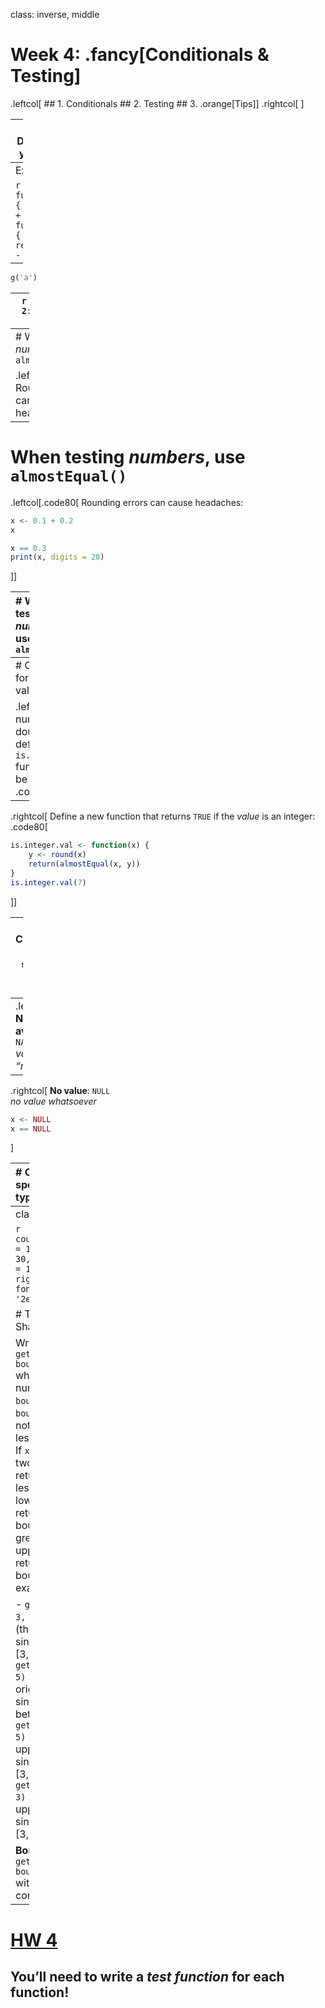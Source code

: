 
class: inverse, middle

# Week 4: .fancy[Conditionals & Testing]

.leftcol[
## 1. Conditionals
## 2. Testing
## 3. .orange[Tips]
]
.rightcol[
<center>
<img src="images/test_cases_fry.png">
</center>
]

---
# Debugging your code

Use `traceback()` to find the steps that led to an error (the "call stack")

--
Example:

```r
f <- function(x) {
    return(x + 1)
}
g <- function(x) {
    return(f(x) - 1)
}
```
--
```r
g('a')
```
--
```r
traceback()
```
```
2: f(x) at #2
1: g("a")
```

---
# When testing _numbers_, use `almostEqual()`

.leftcol[.code80[
Rounding errors can cause headaches:
```r
x <- 0.1 + 0.2
x
```
```r
x == 0.3
```
]]

---
# When testing _numbers_, use `almostEqual()`

.leftcol[.code80[
Rounding errors can cause headaches:
```r
x <- 0.1 + 0.2
x
```
```r
x == 0.3
print(x, digits = 20)
```
]]

---
# When testing _numbers_, use `almostEqual()`

.leftcol[.code80[
Rounding errors can cause headaches:
```r
x <- 0.1 + 0.2
x
x == 0.3
print(x, digits = 20)
```
]]
.rightcol[.code80[
Define a function that checks if two values are _almost_ the same:
```r
almostEqual <- function(n1, n2, threshold = 0.00001) {
    return(abs(n1 - n2) <= threshold)
}
```
```r
x <- 0.1 + 0.2
almostEqual(x, 0.3)
```
]]

---
# Checking for integer values

.leftcol[
Since numbers are doubles by default, the `is.integer(x)` function can be confusing:
.code80[
```r
is.integer(7)
```
]]
--
.rightcol[
Define a new function that returns `TRUE` if the _value_ is an integer:
.code80[
```r
is.integer.val <- function(x) {
    y <- round(x)
    return(almostEqual(x, y))
}
is.integer.val(7)
```
]]

---
# Checking for special data types

--
.leftcol[
**Not available**: `NA`<br>_value is "missing"_
```r
x <- NA
x == NA
```
]
--
.rightcol[
**No value**: `NULL`<br>_no value whatsoever_
```r
x <- NULL
x == NULL
```
]

---
# Checking for special data types

.leftcol[
**Not available**: `NA`<br>_value is "missing"_
```r
x <- NA
x == NA
```
Have to use special function:
```r
is.na(x)
```
]
.rightcol[
**No value**: `NULL`<br>_no value whatsoever_
```r
x <- NULL
x == NULL
```
Have to use special function:
```r
is.null(x)
```
]

---
class: inverse

```r
countdown(minutes = 15,
          warn_when = 30,
          update_every = 1,
          top = 0,
          right = 0,
          font_size = '2em')
```

# Think-Pair-Share

Write the function `getInRange(x, bound1, bound2)` which takes 3 numeric values: `x`, `bound1`, and `bound2` (`bound1` is not necessarily less than `bound2`). If `x` is between the two bounds, just return `x`, but if `x` is less than the lower bound, return the lower bound, or if `x` is greater than the upper bound, return the upper bound. For example:

- `getInRange(1, 3, 5)` returns `3` (the lower bound, since 1 is below [3,5])
- `getInRange(4, 3, 5)` returns `4` (the original value, since 4 is between [3,5])
- `getInRange(6, 3, 5)` returns `5` (the upper bound, since 6 is above [3,5])
- `getInRange(6, 5, 3)` returns `5` (the upper bound, since 6 is above [3,5])

**Bonus**: Re-write `getInRange(x, bound1, bound2)` without using conditionals

---
# [HW 4](https://p4a.seas.gwu.edu/2020-Fall/hw4-conditionals-testing.html)

## You'll need to write a _test function_ for each function!
